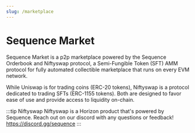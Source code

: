 ```yaml
---
slug: /marketplace
---
```



# Sequence Market

Sequence Market is a p2p marketplace powered by the Sequence Orderbook and Niftyswap protocol, a Semi-Fungible Token (SFT) AMM protocol for fully automated collectible marketplace that runs on every EVM network.

While Uniswap is for trading coins (ERC-20 tokens), Niftyswap is a protocol dedicated to trading SFTs (ERC-1155 tokens). Both are designed to favor ease of use and provide access to liquidity on-chain.

:::tip Niftyswap
Niftyswap is a Horizon product that's powered by Sequence. Reach out on our discord with any questions or feedback! https://discord.gg/sequence
:::